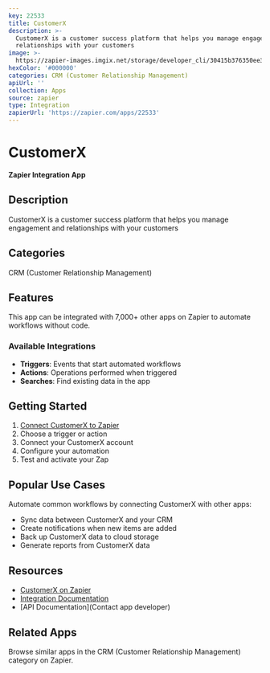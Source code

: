 ```yaml
---
key: 22533
title: CustomerX
description: >-
  CustomerX is a customer success platform that helps you manage engagement and
  relationships with your customers
image: >-
  https://zapier-images.imgix.net/storage/developer_cli/30415b376350ee343c580839d9e3dedf_2.png?auto=format%2Ccompress&ixlib=python-3.0.0&q=50
hexColor: '#000000'
categories: CRM (Customer Relationship Management)
apiUrl: ''
collection: Apps
source: zapier
type: Integration
zapierUrl: 'https://zapier.com/apps/22533'
---
```

# CustomerX

**Zapier Integration App**

## Description

CustomerX is a customer success platform that helps you manage engagement and relationships with your customers

## Categories

CRM (Customer Relationship Management)

## Features

This app can be integrated with 7,000+ other apps on Zapier to automate workflows without code.

### Available Integrations

- **Triggers**: Events that start automated workflows
- **Actions**: Operations performed when triggered
- **Searches**: Find existing data in the app

## Getting Started

1. [Connect CustomerX to Zapier](https://zapier.com/apps/22533)
2. Choose a trigger or action
3. Connect your CustomerX account
4. Configure your automation
5. Test and activate your Zap

## Popular Use Cases

Automate common workflows by connecting CustomerX with other apps:

- Sync data between CustomerX and your CRM
- Create notifications when new items are added
- Back up CustomerX data to cloud storage
- Generate reports from CustomerX data

## Resources

- [CustomerX on Zapier](https://zapier.com/apps/22533)
- [Integration Documentation](https://zapier.com/apps/22533/integrations)
- [API Documentation](Contact app developer)

## Related Apps

Browse similar apps in the CRM (Customer Relationship Management) category on Zapier.
